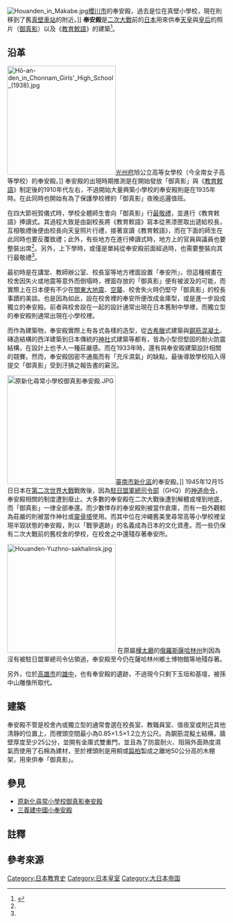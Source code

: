 {{japanese|奉安殿|ほうあんでん|Hōanden}}
[[File:Houanden_in_Makabe.jpg|thumb]][[櫻川市|櫻川市]]的奉安殿，過去是位在真壁小學校，現在則移到了舊[[真壁車站|真壁車站]]的附近。]]
'''奉安殿'''是[[二次大戰|二次大戰]]前的[[日本|日本]]用來供奉[[天皇|天皇]]與[[皇后|皇后]]的照片（[[御真影|御真影]]）以及《[[教育敕語|教育敕語]]》的建築<ref name="凃">{{cite book|author=凃順從 |title=《南瀛歷史建築誌·原新化尋常小學校「御真影奉安殿」》 |publisher=臺南縣政府 |isbn=978-986-00-9689-7 |pages=262－264頁|date=2009年3月}}</ref>。

== 沿革 ==
[[File:Hō-an-den_in_Chonnam_Girls'_High_School_(1938).jpg|250px]][[光州廣域市|光州府]]旭公立高等女學校（今全南女子高等學校）的奉安殿。]]
奉安殿的出現時期推測是在開始發放「御真影」與《[[教育敕語|教育敕語]]》制定後的1910年代左右，不過開始大量興築小學校的奉安殿則是在1935年時。在此同時也開始有為了保護學校裡的「御真影」夜晚巡邏值班。

在四大節{{NoteTag|1=分別指1月1日「新年」、2月11日「紀元節」（[[神武天皇|神武天皇]]登基日）、4月29日「天長節」（[[昭和天皇|昭和天皇]]誕辰）、11月3日「明治節」（[[明治天皇|明治天皇]]誕辰）}}祝賀儀式時，學校全體師生會向「御真影」行[[最敬禮|最敬禮]]，並進行《教育敕語》捧讀式。其過程大致是由副校長將《教育敕語》寫本從黑漆匣取出遞給校長，互相敬禮後便由校長向天皇照片行禮，接著宣讀《教育敕語》，而在下面的師生在此同時也要反覆致禮；此外，有些地方在進行捧讀式時，地方上的官員與議員也要整裝出席<ref name="凃"/>。另外，上下學時，或僅是單純從奉安殿前面經過時，也需要整裝向其行最敬禮<ref name="凃"/>。

最初時是在講堂、教師辦公室、校長室等地方裡面設置「奉安所」，但這種規畫在校舍因失火或地震等意外而倒塌時，裡面存放的「御真影」便有被波及的可能，而實際上在日本便有不少在[[關東大地震|關東大地震]]、[[空襲|空襲]]、校舍失火時仍堅守「御真影」的校長事蹟的美談。也是因為如此，設在校舍裡的奉安所便改成金庫型，或是進一步設成獨立的奉安殿。前者與校舍設在一起的設計通常出現在日本舊制中學裡，而獨立型的奉安殿則通常出現在小學校裡。

而作為建築物，奉安殿實際上有各式各樣的造型，從[[古希臘|古希臘]]式建築與[[鋼筋混凝土|鋼筋混凝土]]、磚造結構的西洋建築到日本傳統的[[神社|神社]]式建築等都有，皆為小型但堅固的耐火防震結構，在設計上也予人一種莊嚴感。而在1933年時，還有與奉安殿建築設計相關的競賽。然而，奉安殿因密不通風而有「充斥濕氣」的缺點，最後導致學校陷入得提交「御真影」受到汙損之報告書的窘況。

[[File:原新化尋常小學校御真影奉安殿.JPG|250px]][[臺南市|臺南市]][[新化區|新化區]]的奉安殿。]]
1945年12月15日日本在[[第二次世界大戰|第二次世界大戰]]戰敗後，因為[[駐日盟軍總司令|駐日盟軍總司令部]]（GHQ）的[[神道命令|神道命令]]，奉安殿相關的制度遭到廢止。大多數的奉安殿在二次大戰後遭到解體或埋到地底，而「御真影」一律全部奉還。而少數倖存的奉安殿則被當作倉庫，而有一些外觀較為莊嚴的則被當作神社或[[靈骨塔|靈骨塔]]使用。而其中位在沖繩舊美里尋常高等小學校裡呈現半毀狀態的奉安殿，則以「戰爭遺跡」的名義成為日本的文化資產。而一些仍保有二次大戰前的舊校舍的學校，在校舍之中還殘存著奉安所。

[[File:Houanden-Yuzhno-sakhalinsk.jpg|250px]]
在原屬[[樺太廳|樺太廳]]的[[俄羅斯|俄羅斯]][[薩哈林州|薩哈林州]]則因為沒有被駐日盟軍總司令佔領過，奉安殿至今仍在薩哈林州鄉土博物館等地殘存著。

另外，位於[[高雄市|高雄市]]的[[雄中|雄中]]，也有奉安殿的遺跡，不過現今只剩下玉垣和基壇，被孫中山雕像所取代。

== 建築 ==
奉安殿不管是校舍內或獨立型的通常會選在校長室、教職員室、值夜室或附近其他清靜的位置上，而裡頭空間最小為0.85×1.5×1.2立方公尺。為鋼筋混擬土結構，牆壁厚度至少25公分，並開有金庫式雙重門，並且為了防震耐火、阻隔外面熱度濕氣而使用了石棉為建材，至於裡頭則是用桐或[[日本扁柏|扁柏]]製成之離地50公分高的木棚架，用來供奉「御真影」。

== 參見 ==
*[[原新化尋常小學校御真影奉安殿|原新化尋常小學校御真影奉安殿]]
*[[三義建中國小奉安殿|三義建中國小奉安殿]]

== 註釋 ==
<div class="references-small">
{{NoteFoot}}
</div>

== 參考來源 ==
{{reflist}}

{{Commonscat|Hoanden}}

[[Category:日本教育史|Category:日本教育史]]
[[Category:日本皇室|Category:日本皇室]]
[[Category:大日本帝国|Category:大日本帝国]]